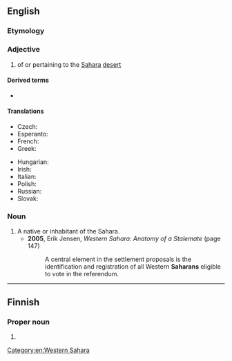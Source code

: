 ==English==

===Etymology===
{{suffix|en|Sahara|an}}

===Adjective===
{{en-adj}}

# of or pertaining to the [[Sahara]] [[desert]]

====Derived terms====
* {{l|en|sub-Saharan}}

====Translations====
{{trans-top|related to the Sahara desert}}
* Czech: {{t+|cs|saharský}}
* Esperanto: {{t|eo|sahara}}
* French: {{t+|fr|saharien|m}}
* Greek: {{t|el|σαχάριος|m}}
{{trans-mid}}
* Hungarian: {{t|hu|szaharai}}
* Irish: {{t|ga|Sahárach}}
* Italian: {{t+|it|sahariano}}
* Polish: {{t+|pl|saharyjski}}
* Russian: {{t+|ru|саха́рский}}
* Slovak: {{t+|sk|saharský}}
{{trans-bottom}}

===Noun===
{{en-noun}}

# A native or inhabitant of the Sahara.
#* '''2005''', Erik Jensen, ''Western Sahara: Anatomy of a Stalemate'' (page 147)
#*: A central element in the settlement proposals is the identification and registration of all Western '''Saharans''' eligible to vote in the referendum.

[[Category:en:Western Sahara]]

----

==Finnish==

===Proper noun===
{{head|fi|proper noun form}}

# {{fi-form of|case=genitive|pl=singular|Sahara}}